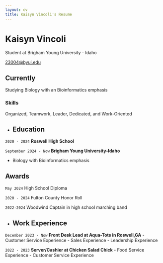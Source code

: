 ```yaml
---
layout: cv
title: Kaisyn Vincoli's Resume
---
```

# Kaisyn Vincoli
Student at Brigham Young University - Idaho

<div id="webaddress">
<a href="vin23004@byui.edu">23004@byui.edu</a>


## Currently

Studying Biology with an Bioinformatics emphasis 

### Skills

Organized, Teamwork, Leader, Dedicated, and Work-Oriented

-
## Education

`2020 - 2024`
__Roswell High School__

`September 2024 - Now`
__Brigham Young University-Idaho__

- Biology with Bioinformatics emphasis


## Awards

`May 2024`
High School Diploma

`2020 - 2024`
Fulton County Honor Roll

`2022-2024`
Woodwind Captain in high school marching band

-
## Work Experience

`December 2023 - Now`
__Front Desk Lead at Aqua-Tots in Roswell,GA__
- Customer Service Experience 
- Sales Experience
- Leadership Experience

`2022 - 2023`
__Server/Cashier at Chicken Salad Chick__ 
- Food Service Experience 
- Customer Service Experience



<!-- ### Footer

Last updated: April 2025 -->